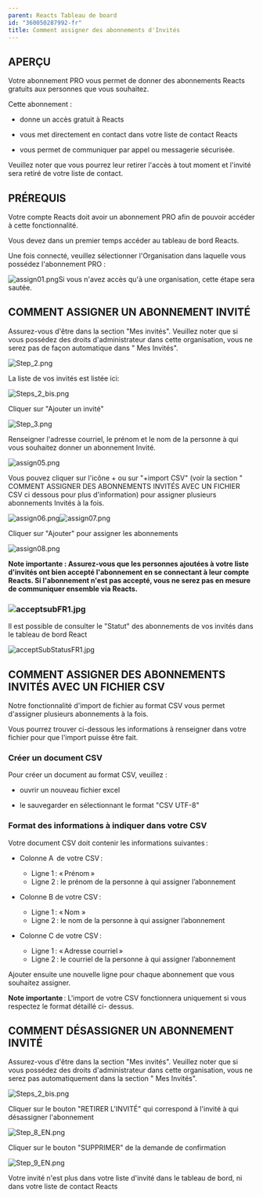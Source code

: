 ```yaml
---
parent: Reacts Tableau de board
id: "360050287992-fr"
title: Comment assigner des abonnements d'Invités
---
```

APERÇU
------

Votre abonnement PRO vous permet de donner des abonnements Reacts gratuits aux personnes que vous souhaitez.

Cette abonnement :

- donne un accès gratuit à Reacts

- vous met directement en contact dans votre liste de contact Reacts

- vous permet de communiquer par appel ou messagerie sécurisée.

Veuillez noter que vous pourrez leur retirer l'accès à tout moment et l'invité sera retiré de votre liste de contact.

PRÉREQUIS
---------

Votre compte Reacts doit avoir un abonnement PRO afin de pouvoir accéder à cette fonctionnalité.

Vous devez dans un premier temps accéder au tableau de bord Reacts.

Une fois connecté, veuillez sélectionner l'Organisation dans laquelle vous possédez l'abonnement PRO :

![assign01.png](@assets/attachments/assign01.png)Si vous n'avez accès qu'à une organisation, cette étape sera sautée.

COMMENT ASSIGNER UN ABONNEMENT INVITÉ
-------------------------------------

Assurez-vous d'être dans la section "Mes invités". Veuillez noter que si vous possédez des droits d'administrateur dans cette organisation, vous ne serez pas de façon automatique dans " Mes Invités".

![Step_2.png](@assets/attachments/Step_2.png)

La liste de vos invités est listée ici:

![Steps_2_bis.png](@assets/attachments/Steps_2_bis.png)

Cliquer sur "Ajouter un invité"

![Step_3.png](@assets/attachments/Step_3.png)

Renseigner l'adresse courriel, le prénom et le nom de la personne à qui vous souhaitez donner un abonnement Invité.

![assign05.png](@assets/attachments/assign05.png)

Vous pouvez cliquer sur l'icône + ou sur "+import CSV" (voir la section " COMMENT ASSIGNER DES ABONNEMENTS INVITÉS AVEC UN FICHIER CSV ci dessous pour plus d'information) pour assigner plusieurs abonnements Invités à la fois.

![assign06.png](@assets/attachments/assign06.png)![assign07.png](@assets/attachments/assign07.png)

Cliquer sur "Ajouter" pour assigner les abonnements

![assign08.png](@assets/attachments/assign08.png)

**Note importante : Assurez-vous que les personnes ajoutées à votre liste d'invités ont bien accepté l'abonnement en se connectant à leur compte Reacts. Si l'abonnement n'est pas accepté, vous ne serez pas en mesure de communiquer ensemble via Reacts.**

### ![acceptsubFR1.jpg](@assets/attachments/acceptsubFR1.jpg)

Il est possible de consulter le "Statut" des abonnements de vos invités dans le tableau de bord React

![acceptSubStatusFR1.jpg](@assets/attachments/acceptSubStatusFR1.jpg)

COMMENT ASSIGNER DES ABONNEMENTS INVITÉS AVEC UN FICHIER CSV
------------------------------------------------------------

Notre fonctionnalité d'import de fichier au format CSV vous permet d'assigner plusieurs abonnements à la fois.

Vous pourrez trouver ci-dessous les informations à renseigner dans votre fichier pour que l'import puisse être fait.

### Créer un document CSV

Pour créer un document au format CSV, veuillez :

- ouvrir un nouveau fichier excel

- le sauvegarder en sélectionnant le format "CSV UTF-8"

### Format des informations à indiquer dans votre CSV

Votre document CSV doit contenir les informations suivantes :

*   Colonne A  de votre CSV :
    *   Ligne 1 : « Prénom »
    *   Ligne 2 : le prénom de la personne à qui assigner l’abonnement

*   Colonne B de votre CSV :
    *   Ligne 1 : « Nom »
    *   Ligne 2 : le nom de la personne à qui assigner l’abonnement

*   Colonne C de votre CSV :
    *   Ligne 1 : « Adresse courriel »
    *   Ligne 2 : le courriel de la personne à qui assigner l’abonnement

Ajouter ensuite une nouvelle ligne pour chaque abonnement que vous souhaitez assigner.

**Note importante** : L'import de votre CSV fonctionnera uniquement si vous respectez le format détaillé ci- dessus.

COMMENT DÉSASSIGNER UN ABONNEMENT INVITÉ
----------------------------------------

Assurez-vous d'être dans la section "Mes invités". Veuillez noter que si vous possédez des droits d'administrateur dans cette organisation, vous ne serez pas automatiquement dans la section " Mes Invités".

![Steps_2_bis.png](@assets/attachments/Steps_2_bis.png)

Cliquer sur le bouton "RETIRER L'INVITÉ" qui correspond à l'invité à qui désassigner l'abonnement

![Step_8_EN.png](@assets/attachments/Step_8_EN.png)

Cliquer sur le bouton "SUPPRIMER" de la demande de confirmation

![Step_9_EN.png](@assets/attachments/Step_9_EN.png)

Votre invité n'est plus dans votre liste d'invité dans le tableau de bord, ni dans votre liste de contact Reacts
